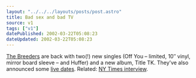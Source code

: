 ```yaml
---
layout: "../../../layouts/posts/post.astro"
title: Bad sex and bad TV
source: v1
tags: ["v1"]
datePublished: 2002-03-22T05:08:23
dateUpdated: 2002-03-22T05:08:23
---
```


[The Breeders][1] are back with two(!) new singles (Off You &#8211; limited, 10&#8243; vinyl, mirror board sleeve &#8211; and Huffer) and a new album, Title TK. They&#8217;ve also announced some [live dates][2]. Related: [NY Times interview][3].

[1]: http://4ad.com/artists/breeders/ "The Breeders section on the 4AD site"
[2]: http://4ad.com/artists/breeders/tours.htm
[3]: http://www.nytimes.com/2002/03/17/magazine/17BREEDERS.html "requires registration"

